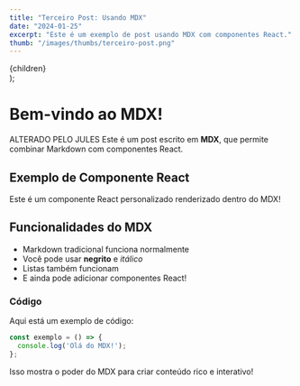 ```yaml
---
title: "Terceiro Post: Usando MDX"
date: "2024-01-25"
excerpt: "Este é um exemplo de post usando MDX com componentes React."
thumb: "/images/thumbs/terceiro-post.png"
---
```


  <div style={{ 
    background: 'linear-gradient(135deg, #667eea 0%, #764ba2 100%)',
    color: 'white',
    padding: '1rem',
    borderRadius: '0.5rem',
    margin: '1rem 0'
  }}>
    {children}
  </div>
);

# Bem-vindo ao MDX!
ALTERADO PELO JULES
Este é um post escrito em **MDX**, que permite combinar Markdown com componentes React.

## Exemplo de Componente React

<CustomComponent>
  Este é um componente React personalizado renderizado dentro do MDX!
</CustomComponent>

## Funcionalidades do MDX

- Markdown tradicional funciona normalmente
- Você pode usar **negrito** e *itálico*
- Listas também funcionam
- E ainda pode adicionar componentes React!

### Código

Aqui está um exemplo de código:

```javascript
const exemplo = () => {
  console.log('Olá do MDX!');
};
```

Isso mostra o poder do MDX para criar conteúdo rico e interativo!
